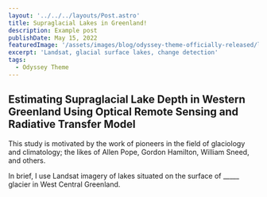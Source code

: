 ```yaml
---
layout: '../../../layouts/Post.astro'
title: Supraglacial Lakes in Greenland!
description: Example post
publishDate: May 15, 2022
featuredImage: '/assets/images/blog/odyssey-theme-officially-released/lakes.jpg'
excerpt: 'Landsat, glacial surface lakes, change detection'
tags: 
  - Odyssey Theme
---
```



## Estimating Supraglacial Lake Depth in Western Greenland Using Optical Remote Sensing and Radiative Transfer Model

This study is motivated by the work of pioneers in the field of glaciology and climatology; the likes of Allen Pope, Gordon Hamilton, 
William Sneed, and others. 

In brief, I use Landsat imagery of lakes situated on the surface of _____ glacier in West Central Greenland. 
